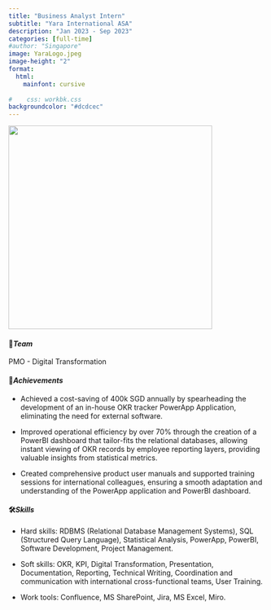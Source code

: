 ```yaml
---
title: "Business Analyst Intern"
subtitle: "Yara International ASA"
description: "Jan 2023 - Sep 2023"
categories: [full-time]
#author: "Singapore"
image: YaraLogo.jpeg
image-height: "2"
format: 
  html: 
    mainfont: cursive
  
#    css: workbk.css
backgroundcolor: "#dcdcec"
---
```


![](intern.gif){fig-align="center" width="400"}

#### 💟***Team***

PMO - Digital Transformation

#### 🥂***Achievements***

-   Achieved a cost-saving of 400k SGD annually by spearheading the development of an in-house OKR tracker PowerApp Application, eliminating the need for external software.

-   Improved operational efficiency by over 70% through the creation of a PowerBI dashboard that tailor-fits the relational databases, allowing instant viewing of OKR records by employee reporting layers, providing valuable insights from statistical metrics.

-   Created comprehensive product user manuals and supported training sessions for international colleagues, ensuring a smooth adaptation and understanding of the PowerApp application and PowerBI dashboard.

#### 🛠️***Skills***

-   Hard skills: RDBMS (Relational Database Management Systems), SQL (Structured Query Language), Statistical Analysis, PowerApp, PowerBI, Software Development, Project Management.

-   Soft skills: OKR, KPI, Digital Transformation, Presentation, Documentation, Reporting, Technical Writing, Coordination and communication with international cross-functional teams, User Training.

-   Work tools: Confluence, MS SharePoint, Jira, MS Excel, Miro.
